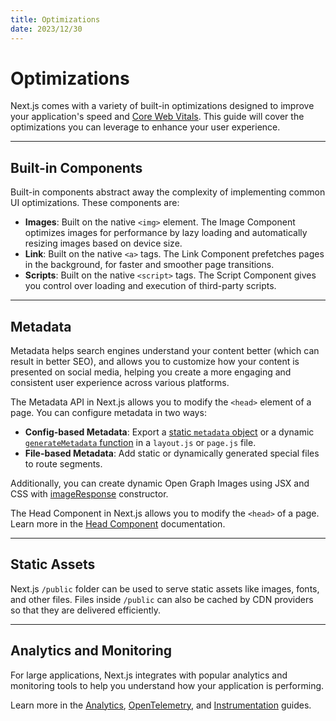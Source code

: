 ```yaml
---
title: Optimizations
date: 2023/12/30
---
```


# Optimizations

Next.js comes with a variety of built-in optimizations designed to improve your application's speed and [Core Web Vitals](https://web.dev/vitals/). This guide will cover the optimizations you can leverage to enhance your user experience.

---

## Built-in Components

Built-in components abstract away the complexity of implementing common UI optimizations. These components are:

- **Images**: Built on the native `<img>` element. The Image Component optimizes images for performance by lazy loading and automatically resizing images based on device size.
- **Link**: Built on the native `<a>` tags. The Link Component prefetches pages in the background, for faster and smoother page transitions.
- **Scripts**: Built on the native `<script>` tags. The Script Component gives you control over loading and execution of third-party scripts.

---

## Metadata

Metadata helps search engines understand your content better (which can result in better SEO), and allows you to customize how your content is presented on social media, helping you create a more engaging and consistent user experience across various platforms.

The Metadata API in Next.js allows you to modify the `<head>` element of a page. You can configure metadata in two ways:

- **Config-based Metadata**: Export a [static `metadata` object](/docs/app/api-reference/functions/generate-metadata#metadata-object) or a dynamic [`generateMetadata` function](/docs/app/api-reference/functions/generate-metadata#generatemetadata-function) in a `layout.js` or `page.js` file.
- **File-based Metadata**: Add static or dynamically generated special files to route segments.

Additionally, you can create dynamic Open Graph Images using JSX and CSS with [imageResponse](/docs/app/api-reference/functions/image-response) constructor.

The Head Component in Next.js allows you to modify the `<head>` of a page. Learn more in the [Head Component](/docs/pages/api-reference/components/head) documentation.

---

## Static Assets

Next.js `/public` folder can be used to serve static assets like images, fonts, and other files. Files inside `/public` can also be cached by CDN providers so that they are delivered efficiently.

---

## Analytics and Monitoring

For large applications, Next.js integrates with popular analytics and monitoring tools to help you understand how your application is performing.

Learn more in the [Analytics](/docs/app/building-your-application/optimizing/analytics), [OpenTelemetry](/docs/pages/building-your-application/optimizing/open-telemetry),
and [Instrumentation](/docs/pages/building-your-application/optimizing/instrumentation) guides.
